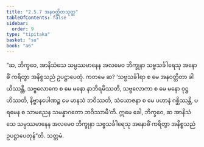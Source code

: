 ```yaml
---
title: "2.5.7 အနဝတ္ထိတသုတ္တ"
tableOfContents: false
sidebar:
  order: 9
type: "tipitaka"
basket: "su"
book: "a6"
---
```



<DynamicBreadcrumb />

<Division number="102" book="a6">

<Paragraph number="728" book="a6">
“ဆ, ဘိက္ခဝေ, အာနိသံသေ သမ္ပဿမာနေန အလမေဝ ဘိက္ခုနာ သဗ္ဗသင်္ခါရေသု အနောဓိံ ကရိတွာ အနိစ္စသညံ ဥပဋ္ဌာပေတုံ. ကတမေ ဆ? ‘သဗ္ဗသင်္ခါရာ စ မေ အနဝတ္ထိတာ ခါယိဿန္တိ, သဗ္ဗလောကေ စ မေ မနော နာဘိရမိဿတိ, သဗ္ဗလောကာ စ မေ မနော ဝုဋ္ဌဟိဿတိ, နိဗ္ဗာနပေါဏဉ္စ မေ မာနသံ ဘဝိဿတိ, သံယောဇနာ စ မေ ပဟာနံ ဂစ္ဆိဿန္တိ, ပရမေန စ သာမညေန သမန္နာဂတော ဘဝိဿာမီ’တိ. ဣမေ ခေါ, ဘိက္ခဝေ, ဆ အာနိသံသေ သမ္ပဿမာနေန အလမေဝ ဘိက္ခုနာ သဗ္ဗသင်္ခါရေသု အနောဓိံ ကရိတွာ အနိစ္စသညံ ဥပဋ္ဌာပေတုန်”တိ.

</Paragraph>
</Division>

<Paragraph number="729" type="center" book="a6">
သတ္တမံ.
</Paragraph>